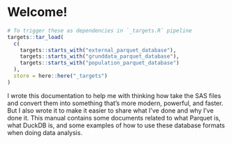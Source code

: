 # Welcome!

```{r, include=FALSE}
# To trigger these as dependencies in `_targets.R` pipeline
targets::tar_load(
  c(
    targets::starts_with("external_parquet_database"),
    targets::starts_with("grunddata_parquet_database"),
    targets::starts_with("population_parquet_database")
  ),
  store = here::here("_targets")
)
```

I wrote this documentation to help me with thinking how take the SAS
files and convert them into something that's more modern, powerful, and
faster. But I also wrote it to make it easier to share what I've done
and why I've done it. This manual contains some documents related to
what Parquet is, what DuckDB is, and some examples of how to use these
database formats when doing data analysis.
